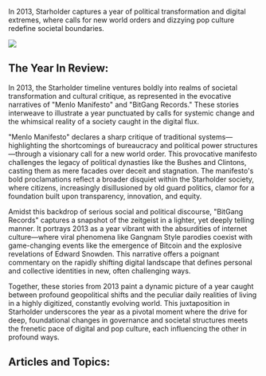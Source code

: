 In 2013, Starholder captures a year of political transformation and digital extremes, where calls for new world orders and dizzying pop culture redefine societal boundaries.



![](2013_menlo.png)

## The Year In Review:

In 2013, the Starholder timeline ventures boldly into realms of societal transformation and cultural critique, as represented in the evocative narratives of "Menlo Manifesto" and "BitGang Records." These stories interweave to illustrate a year punctuated by calls for systemic change and the whimsical reality of a society caught in the digital flux.

"Menlo Manifesto" declares a sharp critique of traditional systems—highlighting the shortcomings of bureaucracy and political power structures—through a visionary call for a new world order. This provocative manifesto challenges the legacy of political dynasties like the Bushes and Clintons, casting them as mere facades over deceit and stagnation. The manifesto's bold proclamations reflect a broader disquiet within the Starholder society, where citizens, increasingly disillusioned by old guard politics, clamor for a foundation built upon transparency, innovation, and equity.

Amidst this backdrop of serious social and political discourse, "BitGang Records" captures a snapshot of the zeitgeist in a lighter, yet deeply telling manner. It portrays 2013 as a year vibrant with the absurdities of internet culture—where viral phenomena like Gangnam Style parodies coexist with game-changing events like the emergence of Bitcoin and the explosive revelations of Edward Snowden. This narrative offers a poignant commentary on the rapidly shifting digital landscape that defines personal and collective identities in new, often challenging ways.

Together, these stories from 2013 paint a dynamic picture of a year caught between profound geopolitical shifts and the peculiar daily realities of living in a highly digitized, constantly evolving world. This juxtaposition in Starholder underscores the year as a pivotal moment where the drive for deep, foundational changes in governance and societal structures meets the frenetic pace of digital and pop culture, each influencing the other in profound ways.

## Articles and Topics:
